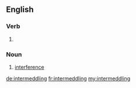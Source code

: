 ==English==

===Verb===
{{head|en|present participle}}

# {{present participle of|intermeddle|lang=en}}

===Noun===
{{en-noun}}

# [[interference]]

[[de:intermeddling]]
[[fr:intermeddling]]
[[my:intermeddling]]